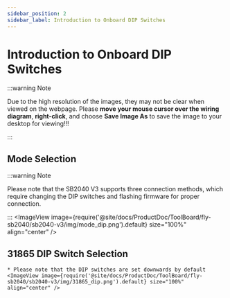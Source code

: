 ```yaml
---
sidebar_position: 2
sidebar_label: Introduction to Onboard DIP Switches
---
```




# Introduction to Onboard DIP Switches

:::warning Note

Due to the high resolution of the images, they may not be clear when viewed on the webpage. Please **move your mouse cursor over the wiring diagram**, **right-click**, and choose **Save Image As** to save the image to your desktop for viewing!!!

:::

## Mode Selection

:::warning Note

Please note that the SB2040 V3 supports three connection methods, which require changing the DIP switches and flashing firmware for proper connection.

:::
    <ImageView image={require('@site/docs/ProductDoc/ToolBoard/fly-sb2040/sb2040-v3/img/mode_dip.png').default} size="100%" align="center" />

## 31865 DIP Switch Selection

    * Please note that the DIP switches are set downwards by default
    <ImageView image={require('@site/docs/ProductDoc/ToolBoard/fly-sb2040/sb2040-v3/img/31865_dip.png').default} size="100%" align="center" />